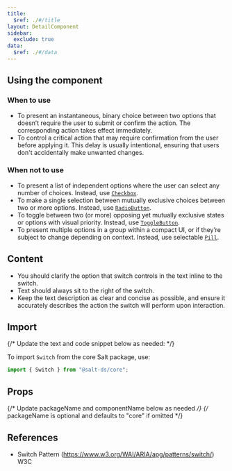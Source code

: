 ```yaml
---
title:
  $ref: ./#/title
layout: DetailComponent
sidebar:
  exclude: true
data:
  $ref: ./#/data
---
```


## Using the component

### When to use

- To present an instantaneous, binary choice between two options that doesn’t require the user to submit or confirm the action. The corresponding action takes effect immediately.
- To control a critical action that may require confirmation from the user before applying it. This delay is usually intentional, ensuring that users don't accidentally make unwanted changes.

### When not to use

- To present a list of independent options where the user can select any number of choices. Instead, use [`Checkbox`](../checkbox).
- To make a single selection between mutually exclusive choices between two or more options. Instead, use [`RadioButton`](../radio-button).
- To toggle between two (or more) opposing yet mutually exclusive states or options with visual priority. Instead, use [`ToggleButton`](../toggle-button).
- To present multiple options in a group within a compact UI, or if they’re subject to change depending on context. Instead, use selectable [`Pill`](../pill).

## Content

- You should clarify the option that switch controls in the text inline to the switch.
- Text should always sit to the right of the switch.
- Keep the text description as clear and concise as possible, and ensure it accurately describes the action the switch will perform upon interaction.

## Import

{/* Update the text and code snippet below as needed: */}

To import `Switch` from the core Salt package, use:

```js
import { Switch } from "@salt-ds/core";
```

## Props

{/* Update packageName and componentName below as needed */}
{/* packageName is optional and defaults to "core" if omitted */}

<PropsTable componentName="Switch" />

## References

- Switch Pattern (https://www.w3.org/WAI/ARIA/apg/patterns/switch/) W3C
